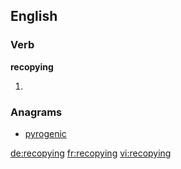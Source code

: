 ==English==

===Verb===
'''recopying'''

# {{third-person singular of|recopy}}

===Anagrams===
* [[pyrogenic#English|pyrogenic]]

[[de:recopying]]
[[fr:recopying]]
[[vi:recopying]]